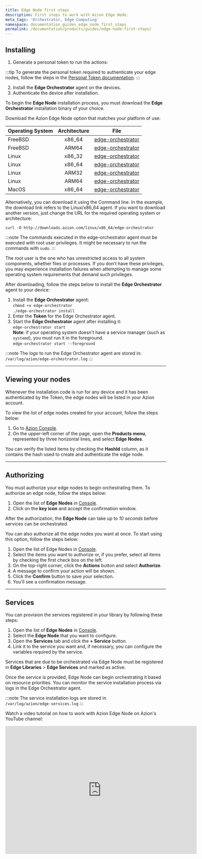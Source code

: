 ```yaml
---
title: Edge Node first steps
description: First steps to work with Azion Edge Node.
meta_tags: 'Orchestrator, Edge Computing'
namespace: documentation_guides_edge_node_first_steps
permalink: /documentation/products/guides/edge-node-first-steps/
---
```



<InterfaceNote />

## Installing

1. Generate a personal token to run the actions:

:::tip
To generate the personal token required to authenticate your edge nodes, follow the steps in the [Personal Token documentation](/en/documentation/products/guides/personal-tokens/).
:::

2. Install the **Edge Orchestrator** agent on the devices.
3. Authenticate the device after installation.

To begin the **Edge Node** installation process, you must download the **Edge Orchestrator** installation binary of your choice.

Download the Azion Edge Node option that matches your platform of use:

| Operating System | Architecture | File                                                         |
| :--------------- | :----------: | ------------------------------------------------------------ |
| FreeBSD          |    x86_64    | [edge-orchestrator](https://downloads.azion.com/freebsd/x86_64/edge-orchestrator) |
| FreeBSD          |    ARM64     | [edge-orchestrator](https://downloads.azion.com/freebsd/arm64/edge-orchestrator) |
| Linux            |    x86_32    | [edge-orchestrator](https://downloads.azion.com/linux/x86_32/edge-orchestrator) |
| Linux            |    x86_64    | [edge-orchestrator](https://downloads.azion.com/linux/x86_64/edge-orchestrator) |
| Linux            |    ARM32     | [edge-orchestrator](https://downloads.azion.com/linux/arm32/edge-orchestrator) |
| Linux            |    ARM64     | [edge-orchestrator](https://downloads.azion.com/linux/arm64/edge-orchestrator) |
| MacOS            |    x86_64    | [edge-orchestrator](https://downloads.azion.com/darwin/x86_64/edge-orchestrator) |

Alternatively, you can download it using the Command line. In the example, the download link refers to the Linux/x86_64 agent. If you want to download another version, just change the URL for the required operating system or architecture:

`curl -O http://downloads.azion.com/linux/x86_64/edge-orchestrator`

:::note 
The commands executed in the edge-orchestrator agent must be executed with root user privileges. It might be necessary to run the commands with `sudo`.
:::

The root user is the one who has unrestricted access to all system components, whether files or processes. If you don't have these privileges, you may experience installation failures when attempting to manage some operating system requirements that demand such privileges.

After downloading, follow the steps below to install the **Edge Orchestrator** agent to your device:

1. Install the **Edge Orchestrator** agent:<br />
   `chmod +x edge-orchestrator`<br />
   `./edge-orchestrator install`
2. Enter the **Token** for the Edge Orchestrator agent.
3. Start the **Edge Orchestrator** agent after installing it:<br />
   `edge-orchestrator start`<br />
   **Note**: if your operating system doesn't have a service manager (such as `systemd`), you must run it in the foreground.<br />
   `edge-orchestrator start --foreground`

:::note 
The *logs* to run the Edge Orchestrator agent are stored in: <br />`/var/log/azion/edge-orchestrator.log`
:::

---

## Viewing your nodes

Whenever the installation code is run for any device and it has been authenticated by the Token, the edge nodes will be listed in your Azion account.

To view the list of edge nodes created for your account, follow the steps below:

1. Go to [Azion Console](https://console.azion.com/).
2. On the upper-left corner of the page, open the **Products menu**, represented by three horizontal lines, and select **Edge Nodes**.

You can verify the listed items by checking the **HashId** column, as it contains the hash used to create and authenticate the edge node.

---

## Authorizing 

You must authorize your edge nodes to begin orchestrating them. To authorize an edge node, follow the steps below:

1. Open the list of **Edge Nodes** in [Console](https://console.azion.com).
2. Click on the **key icon** and accept the confirmation window.

After the authorization, the **Edge Node** can take up to *10 seconds* before services can be orchestrated.


You can also authorize all the edge nodes you want at once. To start using this option, follow the steps below:

1. Open the list of Edge Nodes in [Console](https://console.azion.com/).
2. Select the items you want to authorize or, if you prefer, select all items by checking the first check box on the left.
3. On the top-right corner, click the **Actions** button and select **Authorize**.
4. A message to confirm your action will be shown.
5. Click the **Confirm** button to save your selection.
6. You'll see a confirmation message.

---

## Services

You can provision the services registered in your library by following these steps:

1. Open the list of **Edge Nodes** in [Console](https://console.azion.com/).
2. Select the **Edge Node** that you want to configure.
3. Open the **Services** tab and click the **+ Service** button.
4. Link it to the service you want and, if necessary, you can configure the variables required by the service.

Services that are due to be orchestrated via Edge Node must be registered in **Edge Libraries** > **Edge Services** and marked as active.

Once the service is provided, Edge Node can begin orchestrating it based on resource priorities. You can monitor the service installation process via logs in the Edge Orchestrator agent.

:::note 
The service installation logs are stored in <br/>`/var/log/azion/edge-services.log`
:::

Watch a video tutorial on how to work with Azion Edge Node on Azion's YouTube channel:

<iframe
   src="https://www.youtube.com/embed/Lwcai2ifkIk"
   title="First steps to work with Azion Edge Node"
   loading="lazy"
   width="600"
   height="400"
   frameborder="0"
   allow="accelerometer; autoplay; clipboard-write; encrypted-media; gyroscope; picture-in-picture; web-share"
   allowfullscreen></iframe>
